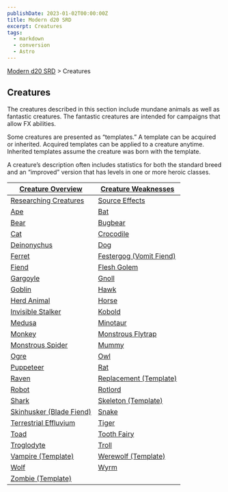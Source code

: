 ```yaml
---
publishDate: 2023-01-02T00:00:00Z
title: Modern d20 SRD
excerpt: Creatures
tags:
  - markdown
  - conversion
  - Astro
---
```


[Modern d20 SRD](/#modernD20) > Creatures

## Creatures

The creatures described in this section include mundane animals as well as
fantastic creatures. The fantastic creatures are intended for campaigns that
allow FX abilities.

Some creatures are presented as “templates.” A template can be acquired or
inherited. Acquired templates can be applied to a creature anytime. Inherited
templates assume the creature was born with the template.

A creature’s description often includes statistics for both the standard breed
and an “improved” version that has levels in one or more heroic classes.

| [Creature Overview](modern-d20-srd-creatures-creature-overview) | [Creature Weaknesses](modern-d20-srd-creatures-creature-weaknesses) |
|---|---|
| [Researching Creatures](modern-d20-srd-creatures-researching-creatures) | [Source Effects](modern-d20-srd-creatures-source-effects) |
| [Ape](modern-d20-srd-creatures-ape) | [Bat](modern-d20-srd-creatures-bat) |
| [Bear](modern-d20-srd-creatures-bear) | [Bugbear](modern-d20-srd-creatures-bugbear) |
| [Cat](modern-d20-srd-creatures-cat) | [Crocodile](modern-d20-srd-creatures-crocodile) |
| [Deinonychus](modern-d20-srd-creatures-deinonychus) | [Dog](modern-d20-srd-creatures-dog) |
| [Ferret](modern-d20-srd-creatures-ferret) | [Festergog (Vomit Fiend)](modern-d20-srd-creatures-festergog) |
| [Fiend](modern-d20-srd-creatures-fiend) | [Flesh Golem](modern-d20-srd-creatures-flesh-golem) |
| [Gargoyle](modern-d20-srd-creatures-gargoyle) | [Gnoll](modern-d20-srd-creatures-gnoll) |
| [Goblin](modern-d20-srd-creatures-goblin) | [Hawk](modern-d20-srd-creatures-hawk) |
| [Herd Animal](modern-d20-srd-creatures-herd-animal) | [Horse](modern-d20-srd-creatures-horse) |
| [Invisible Stalker](modern-d20-srd-creatures-invisible-stalker) | [Kobold](modern-d20-srd-creatures-kobold) |
| [Medusa](modern-d20-srd-creatures-medusa) | [Minotaur](modern-d20-srd-creatures-minotaur) |
| [Monkey](modern-d20-srd-creatures-monkey) | [Monstrous Flytrap](modern-d20-srd-creatures-monstrous-flytrap) |
| [Monstrous Spider](modern-d20-srd-creatures-monstrous-spider) | [Mummy](modern-d20-srd-creatures-mummy) |
| [Ogre](modern-d20-srd-creatures-ogre) | [Owl](modern-d20-srd-creatures-owl) |
| [Puppeteer](modern-d20-srd-creatures-puppeteer) | [Rat](modern-d20-srd-creatures-rat) |
| [Raven](modern-d20-srd-creatures-raven) | [Replacement (Template)](modern-d20-srd-creatures-replacement-template) |
| [Robot](modern-d20-srd-creatures-robot) | [Rotlord](modern-d20-srd-creatures-rotlord) |
| [Shark](modern-d20-srd-creatures-shark) | [Skeleton (Template)](modern-d20-srd-creatures-skeleton-template) |
| [Skinhusker (Blade Fiend)](modern-d20-srd-creatures-skinhusker) | [Snake](modern-d20-srd-creatures-snake) |
| [Terrestrial Effluvium](modern-d20-srd-creatures-terrestrial-effluvium) | [Tiger](modern-d20-srd-creatures-tiger) |
| [Toad](modern-d20-srd-creatures-toad) | [Tooth Fairy](modern-d20-srd-creatures-tooth-fairy) |
| [Troglodyte](modern-d20-srd-creatures-troglodyte) | [Troll](modern-d20-srd-creatures-troll) |
| [Vampire (Template)](modern-d20-srd-creatures-vampire-template) | [Werewolf (Template)](modern-d20-srd-creatures-werewolf-template) |
| [Wolf](modern-d20-srd-creatures-wolf) | [Wyrm](modern-d20-srd-creatures-wyrm) |
| [Zombie (Template)](modern-d20-srd-creatures-zombie-template) |

